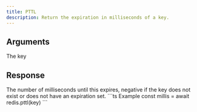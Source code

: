 ```yaml
---
title: PTTL
description: Return the expiration in milliseconds of a key.
---
```



## Arguments

<ParamField body="key" type="string" required>
  The key 
</ParamField>

## Response

<ResponseField type="integer" required>
  The number of milliseconds until this expires, negative if the key does not exist or does not have an expiration set.
</ResponseField>

<RequestExample>
```ts Example
const millis = await redis.pttl(key)
```
</RequestExample>
